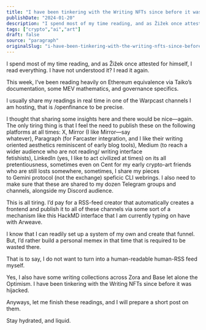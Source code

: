 ```yaml
---
title: "I have been tinkering with the Writing NFTs since before it was hijacked."
publishDate: "2024-01-20"
description: "I spend most of my time reading, and as Žižek once attested for himself, I read everything. I have not understood it? I read it again.This week, I’ve......"
tags: ["crypto","ai","art"]
draft: false
source: "paragraph"
originalSlug: "i-have-been-tinkering-with-the-writing-nfts-since-before-it-was-hijacked"
---
```


I spend most of my time reading, and as Žižek once attested for himself, I read everything. I have not understood it? I read it again.

This week, I’ve been reading heavily on Ethereum equivalence via Taiko’s documentation, some MEV mathematics, and governance specifics.

I usually share my readings in real time in one of the Warpcast channels I am hosting, that is /openfinance to be precise.

I thought that sharing some insights here and there would be nice—again. The only tiring thing is that I feel the need to publish these on the following platforms at all times: X, Mirror (I like Mirror—say whatever), Paragraph (for Farcaster integration, and I like their writing oriented aesthetics reminiscent of early blog tools), Medium (to reach a wider audience who are not reading/ writing interface fetishists), LinkedIn (yes, I like to act civilized at times) on its all pretentiousness, sometimes even on Cent for my early crypto-art friends who are still losts somewhere, sometimes, I share my pieces to Gemini protocol (not the exchange) speficic CLI webrings. I also need to make sure that these are shared to my dozen Telegram groups and channels, alongside my Discord audience.

This is all tiring. I’d pay for a RSS-feed creator that automatically creates a frontend and publish it to all of these channels via some sort of a mechanism like this HackMD interface that I am currently typing on have with Arweave.

I know that I can readily set up a system of my own and create that funnel. But, I’d rather build a personal memex in that time that is required to be wasted there.

That is to say, I do not want to turn into a human-readable human-RSS feed myself.

Yes, I also have some writing collections across Zora and Base let alone the Optimism. I have been tinkering with the Writing NFTs since before it was hijacked.

Anyways, let me finish these readings, and I will prepare a short post on them.

Stay hydrated, and liquid.